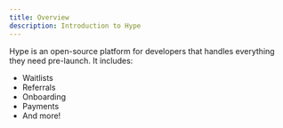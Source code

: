 ```yaml
---
title: Overview
description: Introduction to Hype
---
```


Hype is an open-source platform for developers that handles everything they need pre-launch. It includes:
- Waitlists
- Referrals
- Onboarding
- Payments
- And more!